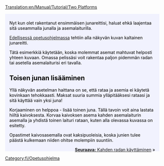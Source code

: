 [[Translation:en/Manual/Tutorial/Two Platforms]]

{{en/Tabs|2|1
|fi/Manual/Tutorial/Kaksi asemalaituria|1. Kaksi asemalaituria<!--
-->|fi/Manual/Tutorial/Kaksi rataa|2. Kaksi rataa}}
<div style="padding:.5em 1em 1em 1em; border-top:none; background-color:#f1f2fe; color:#000;">
{{fi/Tutorial}}
Nyt kun olet rakentanut ensimmäisen junareittisi, haluat ehkä laajentaa sitä useammalla junalla ja asemalaiturilla.

[[fi/Manual/Tutorial/Main Page|Edellisessä opetusohjelmassa]] tehtiin alla näkyvän kuvan kaltainen junareitti.
{{en/Phototable|[[File:en/Singletrain.png|400px]]|Kaksi asemalaituria ja yksi juna|none}}

Tätä esimerkkiä käytetään, koska molemmat asemat mahtuvat helposti yhteen kuvaan. Omassa pelissäsi voit rakentaa paljon pidemmän radan tai asetella asemalaiturisi eri tavalla.

==Toisen junan lisääminen==
Yllä näkyvän asetelman haittana on se, että rataa ja asemia ei käytetä kovinkaan tehokkaasti. Maksat suuria summia ylläpitääksesi rataasi ja sitä käyttää vain yksi juna!

Korjaaminen on helppoa - lisää toinen juna. Tällä tavoin voit aina lastata hiiltä kaivoksesta. Korvaa kaivoksen asema kahden asemalaiturin asemalla ja yhdistä toinen laituri rataan, kuten alla olevassa kuvassa on esitetty.
{{en/Phototable|[[File:en/TwotrainsOnetrack.png|400px]]|Kaivosasema kahdella asemalaiturilla.|none}}

Opastimet kaivosasemalla ovat kaksipuoleisia, koska junien tulee päästä kulkemaan niiden ohitse molempiin suuntiin.

<span style="float: right">[[fi/Manual/Tutorial/Kaksi rataa|'''Seuraava:''' Kahden radan käyttäminen]] &raquo;</span>
</div>
[[Category:fi/Opetusohjelma]]